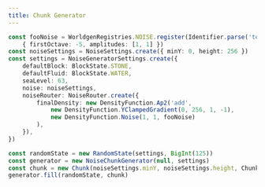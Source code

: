 ```yaml
---
title: Chunk Generator
---
```


```ts
const fooNoise = WorldgenRegistries.NOISE.register(Identifier.parse('test:foo'),
	{ firstOctave: -5, amplitudes: [1, 1] })
const noiseSettings = NoiseSettings.create({ minY: 0, height: 256 })
const settings = NoiseGeneratorSettings.create({
	defaultBlock: BlockState.STONE,
	defaultFluid: BlockState.WATER,
	seaLevel: 63,
	noise: noiseSettings,
	noiseRouter: NoiseRouter.create({
		finalDensity: new DensityFunction.Ap2('add',
			new DensityFunction.YClampedGradient(0, 256, 1, -1),
			new DensityFunction.Noise(1, 1, fooNoise)
		),
	}),
})

const randomState = new RandomState(settings, BigInt(125))
const generator = new NoiseChunkGenerator(null, settings)
const chunk = new Chunk(noiseSettings.minY, noiseSettings.height, ChunkPos.create(0, 0))
generator.fill(randomState, chunk)
```

<Examples />
